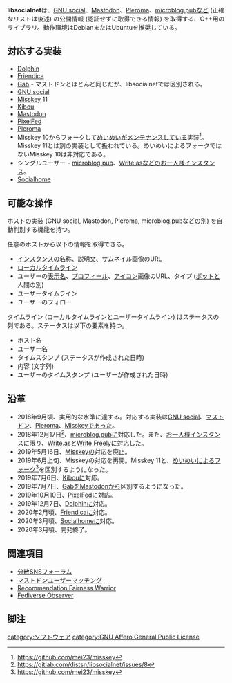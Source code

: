 {{Infobox software
| Name                = {{Ruby|libsocialnet|リブソーシャルネット}}
| Developer           = [[墓場人夜]]
| Platform            = Linux (DebianまたはUbuntu推奨)
| ProgrammingLanguage = C++
| Launch              = 2018年9月23日
| License             = [[GNU Affero General Public License]]
}}'''libsocialnet'''は、[[GNU social]]、[[Mastodon]]、[[Pleroma]]、[[microblog.pub]]など (正確なリストは後述) の公開情報 (認証せずに取得できる情報) を取得する、C++用のライブラリ。動作環境はDebianまたはUbuntuを推奨している。

==対応する実装==

* [[Dolphin]]
* [[Friendica]]
* [[Gab]] - マストドンとほとんど同じだが、libsocialnetでは区別される。
* [[GNU social]]
* [[Misskey]] 11
* [[Kibou]]
* [[Mastodon]]
* [[PixelFed]]
* [[Pleroma]]
* Misskey 10からフォークして[[めいめい]]がメンテナンスしている実装<ref>https://github.com/mei23/misskey</ref>。Misskey 11とは別の実装として扱われている。めいめいによるフォークではないMisskey 10は非対応である。
* シングルユーザー - [[microblog.pub]]、[[Write.as]]などの[[お一人様インスタンス]]。
* [[Socialhome]]

==可能な操作==

ホストの実装 (GNU social, Mastodon, Pleroma, microblog.pubなどの別) を自動判別する機能を持つ。

任意のホストから以下の情報を取得できる。

* [[インスタンス]]の名称、説明文、サムネイル画像のURL
* [[ローカルタイムライン]]
* ユーザーの[[表示名]]、[[プロフィール]]、[[アイコン]]画像のURL、タイプ ([[bot|ボット]]と人間の別)
* ユーザータイムライン
* ユーザーのフォロー

タイムライン (ローカルタイムラインとユーザータイムライン) はステータスの列である。ステータスは以下の要素を持つ。

* ホスト名
* ユーザー名
* タイムスタンプ (ステータスが作成された日時)
* 内容 (文字列)
* ユーザーのタイムスタンプ (ユーザーが作成された日時)

==沿革==
* 2018年9月頃、実用的な水準に達する。対応する実装は[[GNU social]]、[[Mastodon|マストドン]]、[[Pleroma]]、[[Misskey]]であった。
* 2018年12月17日<ref>https://gitlab.com/distsn/libsocialnet/issues/8</ref>、[[microblog.pub]]に対応した。また、[[お一人様インスタンス]]に限り、[[Write.as]]と[[Write Freely]]に対応した。
* 2019年5月16日、[[Misskey]]の対応を廃止。
* 2019年6月上旬、Misskeyの対応を再開。Misskey 11と、[[めいめい]]によるフォーク<ref>https://github.com/mei23/misskey</ref>を区別するようになった。
* 2019年7月6日、[[Kibou]]に対応。
* 2019年7月7日、[[Gab]]を[[Mastodon]]から区別するようになった。
* 2019年10月10日、[[PixelFed]]に対応。
* 2019年12月7日、[[Dolphin]]に対応。
* 2020年2月頃、[[Friendica]]に対応。
* 2020年3月頃、[[Socialhome]]に対応。
* 2020年3月頃、開発終了。

==関連項目==
* [[分散SNSフォーラム]]
* [[マストドンユーザーマッチング]]
* [[Recommendation Fairness Warrior]]
* [[Fediverse Observer]]

==脚注==
<references />

{{DEFAULTSORT:libsocialnet}}
[[category:ソフトウェア]]
[[category:GNU Affero General Public License]]